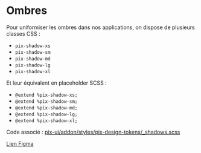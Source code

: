 
<Meta title="Utiliser Pix UI/Design Tokens/Ombres" />

# Ombres

Pour uniformiser les ombres dans nos applications, on dispose de plusieurs classes CSS :

- `pix-shadow-xs`
- `pix-shadow-sm`
- `pix-shadow-md`
- `pix-shadow-lg`
- `pix-shadow-xl`

Et leur équivalent en placeholder SCSS :

- `@extend %pix-shadow-xs;`
- `@extend %pix-shadow-sm;`
- `@extend %pix-shadow-md;`
- `@extend %pix-shadow-lg;`
- `@extend %pix-shadow-xl;`

Code associé : [pix-ui/addon/styles/pix-design-tokens/\_shadows.scss](https://github.com/1024pix/pix-ui/blob/dev/addon/styles/pix-design-tokens/_shadows.scss)

[Lien Figma](https://www.figma.com/file/8RJ3aCSfdeQ8AZZVBBYKS8/Design-System-Pix?node-id=54%3A5141)
